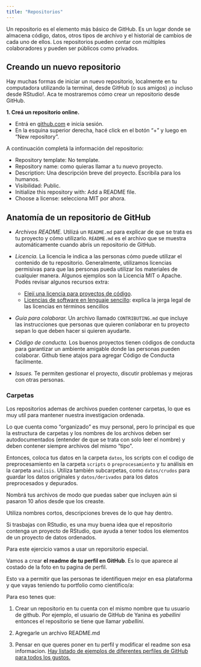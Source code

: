 ```yaml
---
title: "Repositorios"
---
```


Un repositorio es el elemento más básico de GitHub. Es un lugar donde se almacena código, datos, otros tipos de archivo y el historial de cambios de cada uno de ellos. Los repositorios pueden contar con múltiples colaboradores y pueden ser públicos como privados.

## Creando un nuevo repositorio

Hay muchas formas de iniciar un nuevo repositorio, localmente en tu computadora utilizando la terminal, desde GitHub (o sus amigos) ¡o incluso desde RStudio!. Aca te mostraremos cómo crear un repositorio desde GitHub.

::: ejercicio
**1. Creá un repositorio online.**

-   Entrá en [github.com](https://github.com) e inicia sesión.
-   En la esquina superior derecha, hacé click en el botón "+" y luego en "New repository".

A continuación completá la información del repositorio:

-   Repository template: No template.
-   Repository name: como quieras llamar a tu nuevo proyecto.
-   Description: Una descripción breve del proyecto. Escribila para los humanos.
-   Visibilidad: Public.
-   Initialize this repository with: Add a README file.
-   Choose a license: selecciona MIT por ahora. 
:::


## Anatomía de un repositorio de GitHub

-   *Archivos README.* Utilizá un `README.md` para explicar de que se trata es tu proyecto y cómo utilizarlo. `README.md` es el archivo que se muestra automáticamente cuando abrís un repositorio de GitHub.

-   *Licencia.* La licencia le indica a las personas cómo puede utilizar el contenido de tu repositorio. Generalmente, utilizamos licencias permisivas para que las personas pueda utilizar los materiales de cualquier manera. Algunos ejemplos son la Licencia MIT o Apache. Podés revisar algunos recursos extra:

    -   [Elejí una licencia para proyectos de código](https://choosealicense.com/).
    -   [Licencias de software en lenguaje sencillo](https://tldrlegal.com/): explica la jerga legal de las licencias en términos sencillos

-   *Guía para colaborar.* Un archivo llamado `CONTRIBUTING.md` que incluye las instrucciones que personas que quieren conlaborar en tu proyecto sepan lo que deben hacer si quieren ayudarte.

-   *Código de conducta.* Los buenos proyectos tienen códigos de conducta para garantizar un ambiente amigable donde las personas pueden colaborar. Github tiene atajos para agregar Código de Conducta facilmente.

-   *Issues.* Te permiten gestionar el proyecto, discutir problemas y mejoras con otras personas.

### Carpetas

Los repositorios ademas de archivos pueden contener carpetas, lo que es muy util para mantener nuestra investigacion ordenada.

Lo que cuenta como “organizado” es muy personal, pero lo principal es que la estructura de carpetas y los nombres de los archivos deben ser autodocumentados (entender de que se trata con solo leer el nombre) y deben contener siempre archivos del mismo "tipo". 

Entonces, coloca tus datos en la carpeta `datos`, los scripts con el codigo de preprocesamiento en la carpeta `scripts` o `preprocesamiento` y tu análisis en la carpeta `analisis`. Utiliza también subcarpetas, como `datos/crudos` para guardar los datos originales y `datos/derivados` para los datos preprocesados y depurados.

Nombrá tus archivos de modo que puedas saber que incluyen aún si pasaron 10 años desde que los creaste.

Utiliza nombres cortos, descripciones breves de lo que hay dentro.


::: tip
Si trasbajas con RStudio, es una muy buena idea que el repositorio contenga un proyecto de RStudio, que ayuda a tener todos los elementos de un proyecto de datos ordenados.
:::

::: ejercicio

Para este ejercicio vamos a usar un reporsitorio especial. 

Vamos a crear **el readme de tu perfil en GitHub**. Es lo que aparece al costado de la foto en tu pagina de perfil. 

Esto va a permitir que las personas te identifiquen mejor en esa plataforma y que vayas teniendo tu portfolio como cientifico/a:

Para eso tenes que:

1. Crear un repositorio en tu cuenta con el mismo nombre que tu usuario de github.  Por ejemplo, el usuario de GitHub de Yanina es _yabellini_ entonces el repositorio se tiene que llamar _yabellini_.

2. Agregarle un archivo README.md

3. Pensar en que queres poner en tu perfil y modificar el readme son esa informacion. [Hay listado de ejemplos de diferentes perfiles de GitHub para todos los gustos.](https://zzetao.github.io/awesome-github-profile/)

:::
